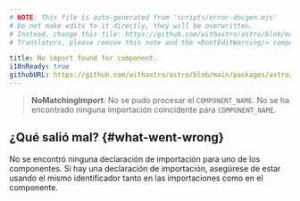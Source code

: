```yaml
---
# NOTE: This file is auto-generated from 'scripts/error-docgen.mjs'
# Do not make edits to it directly, they will be overwritten.
# Instead, change this file: https://github.com/withastro/astro/blob/main/packages/astro/src/core/errors/errors-data.ts
# Translators, please remove this note and the <DontEditWarning/> component.

title: No import found for component.
i18nReady: true
githubURL: https://github.com/withastro/astro/blob/main/packages/astro/src/core/errors/errors-data.ts
---
```


> **NoMatchingImport**: No se pudo procesar el `COMPONENT_NAME`. No se ha encontrado ninguna importación coincidente para `COMPONENT_NAME`.

## ¿Qué salió mal? \{#what-went-wrong\}

No se encontró ninguna declaración de importación para uno de los componentes. Si hay una declaración de importación, asegúrese de estar usando el mismo identificador tanto en las importaciones como en el componente.
